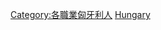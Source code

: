 {{Commonscat|Scientists from Hungary}}

[[Category:各職業匈牙利人|Category:各職業匈牙利人]]
[[Category:各國科學家|Hungary]]
